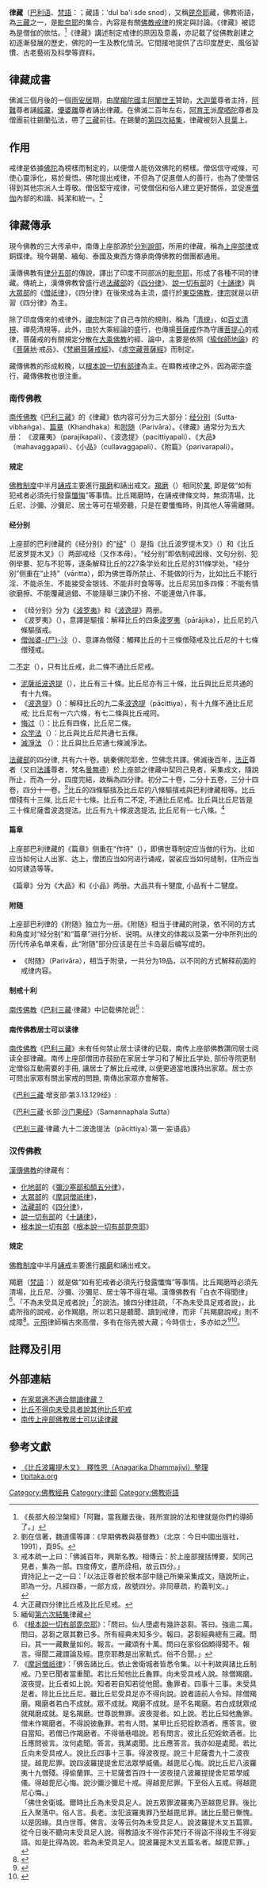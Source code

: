 {{refimprove|time=2013-09-17T22:57:35+00:00}}
{{佛教}}
'''律藏'''（[[巴利语|巴利语]]、[[梵語|梵語]]：{{IAST|Vinayapiṭaka}}；藏語：'dul ba'i sde snod），又稱[[毘奈耶|毘奈耶]]藏，佛教術語，為[[三藏|三藏]]之一，是[[毗奈耶|毗奈耶]]的集合，內容是有關[[佛教戒律|佛教戒律]]的規定與討論。《律藏》被認為是僧伽的依怙。<ref>《長部大般湼槃經》「阿難，當我離去後，我所宣說的法和律就是你們的導師了。」</ref>《律藏》講述制定戒律的原因及意義，亦記載了從佛教創建之初逐漸發展的歷史，佛陀的一生及教化情況。它間接地提供了古印度歷史、風俗習慣、古老藝術及科學等資料。

==律藏成書==
佛滅三個月後的一個[[雨安居|雨安居]]期，由[[摩羯陀國|摩羯陀國]]主[[阿闍世王|阿闍世王]]贊助，[[大迦葉|大迦葉]]尊者主持，[[阿難|阿難]]尊者誦[[經藏|經藏]]，[[優婆離|優婆離]]尊者誦出律藏。在佛滅二百年左右，[[阿育王|阿育王]]派[[摩哂陀|摩哂陀]]尊者及僧團前往錫蘭弘法，帶了[[三藏|三藏]]前往。在錫蘭的[[第四次結集|第四次結集]]，律藏被刻入[[貝葉經|貝葉]]上。

==作用==
戒律是依據[[佛陀|佛陀]]為榜樣而制定的，以便僧人能彷效佛陀的榜樣。僧侶信守戒條，可使心靈淨化，易於覺悟。佛陀提出戒律，不但為了促進僧人的善行，也為了使僧侶得到其他宗派人士尊敬。僧侶堅守戒律，可使僧侶和俗人建立更好關係，並促進[[僧伽|僧伽]]內部的和諧、純潔和統一。<ref>劉在信著，魏道儒等譯：《早期佛教與基督教》（北京：今日中國出版社，1991），頁95。</ref>

==律藏傳承==
現今佛教的三大传承中，南傳上座部源於[[分別說部|分別說部]]，所用的律藏，稱為[[巴利律藏|上座部律]]或銅鍱律。現今錫蘭、緬甸、泰國及東西方傳承南傳佛教的僧團都通用。

漢傳佛教有[[律分五部|律分五部]]的傳說，譯出了印度不同部派的[[毗奈耶|毗奈耶]]，形成了各種不同的律藏。傳統上，漢傳佛教曾盛行過[[法藏部|法藏部]]的《[[四分律|四分律]]》、[[說一切有部|說一切有部]]的《[[十誦律|十誦律]]》與[[大眾部|大眾部]]的《[[僧祇律|僧祇律]]》，《四分律》在後來成為主流，盛行於[[東亞佛教|東亞佛教]]，[[律宗|律宗]]就是以研習《四分律》為主。

除了印度傳來的戒律外，[[禪宗|禪宗]]制定了自己寺院的規則，稱為「[[清規|清規]]」，如[[百丈清規|百丈清規]]、禪苑清規等。此外，由於大乘經論的盛行，也傳揚[[菩薩戒|菩薩戒]]作為守護[[菩提心|菩提心]]的戒律，菩薩戒的有關規定分散在[[大乘佛教|大乘佛教]]的經、論中，主要是依照《[[瑜伽師地論|瑜伽師地論]]》的《[[菩薩地持經|菩薩地]]·戒品》、《[[梵網菩薩戒經|梵網菩薩戒經]]》、《[[虛空藏菩薩經|虛空藏菩薩經]]》而制定。

藏傳佛教的形成較晚，以[[根本說一切有部律|根本說一切有部律]]為主。在顯教戒律之外，因為密宗盛行，藏傳佛教也很注重{{tsl|en|Samaya|三昧耶戒}}。

===南传佛教===
[[南传佛教|南传佛教]]《[[巴利三藏|巴利三藏]]》的《律藏》依内容可分为三大部分：[[经分别|经分别]]（Sutta-vibhaṅga）、[[犍度|篇章]]（Khandhaka）和[[附随|附随]]（Parivāra）。《律藏》通常分为五大册： 《波羅夷》（parajikapali）、《波逸提》（pacittiyapali）、《大品》（mahavaggapali）、《小品》（cullavaggapali）、《附篇》（parivarapali）。

====規定====
[[佛教制度|佛教制度]]中半月[[誦戒|誦戒]]主要進行[[羯磨|羯磨]]和誦出戒文。[[羯磨|羯磨]]（{{lang-pi|kamma}}）相同於[[業|業]], 即是做“如有犯戒者必須先行發露[[懺悔|懺悔]]”等事情。比丘羯磨時，在誦戒律條文時，無須清場，比丘尼、沙彌、沙彌尼、居士等可在場旁聽，只是在要懺悔時，則其他人等需離開。

====经分别====
{{主條目|经分别}}
上座部的巴利律藏的《经分别》的“[[契经|经]]”（{{lang-pi|Sutta}}）是指《比丘波罗提木叉》（{{lang|pi|Bhikkhupātimokkha}}）和《比丘尼波罗提木叉》（{{lang|pi|Bhikkhunī-pātimokkha}}）两部戒经（又作本母）。“经分别”即依制戒因缘、文句分别、犯例举要、犯与不犯等，逐条解释比丘的227条学处和比丘尼的311條学处。“经分别”侧重在“止持”（vāritta），即为佛世尊所禁止、不能做的行为，比如比丘不能行淫、不能杀生、不能接受金银钱、不能非时食等等。比丘尼另加多四條：不能有情欲磨擦、不能覆藏過錯、不能隨舉三諫仍不捨、不能連做八件事。 
*《经分别》分为《[[波罗夷|波罗夷]]》和《[[波逸提|波逸提]]》两册。 
*《波罗夷》（{{lang|pi|Pārājika}}），意譯是驅擯：解释比丘的四条[[波罗夷|波罗夷]]（pārājika），比丘尼的八條驅擯戒。
*[[僧伽婆尸沙|僧伽婆-{尸}-沙]]（{{lang|pi|saṅghādi-sesa}}）、意譯為僧殘：觸釋比丘的十三條僧殘戒及比丘尼的十七條僧殘戒。
二[[不定|不定]]（{{lang|pi|aniyata}}），只有比丘戒，此二條不通比丘尼戒。
*[[泥薩祇波逸提|泥薩祇波逸提]]（{{lang|pi|nissaggiya pācittiya}}），比丘有三十條。比丘尼亦有三十條，比丘與比丘尼共通的有十九條。 
*《[[波逸提|波逸提]]》（{{lang|pi|Pācittiya}}）：解释比丘的九二条[[波逸提|波逸提]]（pācittiya），有十九條不通比丘尼戒; 比丘尼有一六六條，有七二條與比丘戒同。
*[[單墮|悔过]]（{{lang|pi|pāṭidesanīya}}）：比丘有四條，比丘尼二條。
*[[众学法|众学法]]（{{lang|pi|sekhiya}}）：比丘與比丘尼共通七五條。
*[[滅淨法|滅淨法]] （{{lang|pi|Adhikaraṇasamathā}}）：比丘與比丘尼通七條滅淨法。

[[法藏部|法藏部]]的四分律, 共有六十卷。姚秦佛陀耶舍，竺佛念共譯。佛滅後百年，[[法正|法正]]尊者（又曰[[法護|法護]]尊者，梵名[[曇無德|曇無德]]）於上座部之律藏中契同己見者，采集成文，隨說所止，而為一分，四度完結，故稱為四分律。初分二十卷，二分十五卷，三分十四卷，四分十一卷。<ref>戒本疏一上曰：「佛滅百年，興斯名教。相傳云：於上座部搜括博要，契同己見者，集為一部。四度傅文，盡所詮相，故云四分。」<br>資持記上一之一曰：「以法正尊者於根本部中隨己所樂采集成文，隨說所止，即為一分。凡經四番，一部方成，故號四分。非同章疏，約義判文。」<br></ref>比丘的四條驅擯及比丘尼的八條驅擯戒與巴利律藏相等。比丘僧殘有十三條, 比丘尼十七條。比丘有二不定, 不通比丘尼戒。比丘與比丘尼皆是三十條尼薩耆波逸提法。比丘有九十條波逸提法, 比丘尼有一七八條。<ref>大正藏四分律比丘戒及比丘尼戒。</ref>

====篇章====
{{主條目|犍度}}
上座部巴利律藏的《篇章》侧重在“作持”（{{lang|pi|caritta}}），即佛世尊制定应当做的行为。比如应当如何让人出家、达上，僧团应当如何进行诵戒，袈裟应当如何缝制，住所应当如何建造等等。

《篇章》分为《大品》和《小品》两册。大品共有十犍度, 小品有十二犍度。

====附随====
{{主條目|附隨}}
上座部巴利律的《附随》独立为一册。《附随》相当于律藏的附录，依不同的方式和角度对“经分别”和“篇章”进行分析、说明。从律文的体裁以及第一分中所列出的历代传承名单来看，此“附随”部分应该是在兰卡岛最后编写成的。 
*《附随》（Parivāra），相当于附录，一共分为19品，以不同的方式解释前面的戒律内容。

====制戒十利====
[[南传佛教|南传佛教]]《[[巴利三藏|巴利三藏]]·律藏》中记载佛陀说<ref>緬甸[[第六次結集|第六次結集]]律藏</ref>：
{{quote|诸比丘，缘于十义，我为比丘们制定学处：
#为了僧团的优越，为了僧团的安乐；
#为了折服无耻之人，为了善行比丘们的安住；
#为了防护现法诸漏，为了防御后世诸漏；
#为了无信者生信，为了已信者增长；
#为了正法住立，为了资益于律。（Pr.39） }}

{{quote|比丘戒：
為十種利益，比丘們，為比丘制定學處。
#savghasutthutaya 為僧團的清淨
#savghaphasutaya 為僧團的和樂
#dummavkunam puggalanam niggahaya 為調伏眾惡人
#pesalanam bhikkhunam phasuviharaya 為比丘眾的安樂住
#diṭṭhadhammikānaṃ āsavānaṃ saṃvarāya 為防止現世諸漏
#samparāyikānaṃ āsavānaṃ paṭighātāya 為擊退來世諸漏
#appasannānaṃ pasādāya為引導沒有信心的人生起信心
#pasannānaṃ bhiyyobhāvāya 為引導已生信心的人更增長
#saddhammaṭṭhitiyā 為正法久住
#vinayānuggahāya 為受持戒律 }}

{{quote|比丘尼戒：
為十種利益，比丘們，我為比丘尼制定學處。
#saṅghasuṭṭhutāya 為女性僧團的清淨
#saṅghaphāsutāya 為女性僧團的和樂
#dummaṅkūnaṃ bhikkhunīnaṃ niggahāya 為調伏眾惡比丘尼
#pesalānaṃ bhikkhunīnaṃ phāsuvihārāya 為比丘尼眾的安樂住
#diṭṭhadhammikānaṃ āsavānaṃ saṃvarāya 為防止現世諸漏
#samparāyikānaṃ āsavānaṃ paṭighātāya 為擊退來世諸漏
#appasannānaṃ pasādāya 為引導沒有信心的人生起信心
#pasannānaṃ bhiyyobhāvāya 為引導已生信心的人更增長
#saddhammaṭṭhitiyā 為正法久住
#vinayānuggahāya 為受持戒律
}}

====南传佛教居士可以读律====
[[南传佛教|南传佛教]]《[[巴利三藏|巴利三藏]]》未有任何禁止居士读律的记载，南传上座部佛教讚同居士阅读全部律藏。南传上座部僧团亦鼓励在家居士学习和了解比丘学处, 部份寺院更制定僧俗互動需要的手冊, 讓居士了解比丘戒律, 以便更適當地護持出家眾。居士亦可問出家眾有關出家戒的問題, 南傳出家眾亦會解答。

《[[巴利三藏|巴利三藏]]·增支部·第3.13.129经》: 
{{quote|诸比丘，这三种东西是毫无隐瞒的照耀给人们看的。三者为何？一为明月、二为炎阳、三为如来经、律也。}}

《[[巴利三藏|巴利三藏]]·长部·[[沙门果经|沙门果经]]》（Samannaphala Sutta） 
{{quote|佛陀向在家人阿阇世（Ajātasattu）详细解说了“比丘如何具足戒行”的“小分戒、中分戒、大分戒”。}}

《[[巴利三藏|巴利三藏]]·律藏·九十二波逸提法（pācittiya）·第一·妄语品》 
{{quote|〔九〕任何比丘，将某比丘之粗罪，向未受比丘戒者说的，除非得到该比丘同意外，波逸提罪。粗罪者：四波罗夷及十三僧伽婆-{尸}-沙。}}

===汉传佛教===
[[漢傳佛教|漢傳佛教]]的律藏有：
*[[化地部|化地部]]的《[[彌沙塞部和醯五分律|彌沙塞部和醯五分律]]》，
*[[大眾部|大眾部]]的《[[摩訶僧祇律|摩訶僧祇律]]》，
*[[法藏部|法藏部]]的《[[四分律|四分律]]》，
*[[說一切有部|說一切有部]]的《[[十誦律|十誦律]]》，
*[[根本說一切有部|根本說一切有部]]《[[根本說一切有部毘奈耶|根本說一切有部毘奈耶]]》

====規定====
[[佛教制度|佛教制度]]中半月[[誦戒|誦戒]]主要進行[[羯磨|羯磨]]和誦出戒文。

羯磨（[[梵語|梵語]]：{{IAST|karma}}）就是做“如有犯戒者必須先行發露懺悔”等事情。比丘羯磨時必須先清場，比丘尼、沙彌、沙彌尼、居士等不得在場。漢傳佛教有「白衣不得聞律」<ref>《[[根本說一切有部毘奈耶|根本說一切有部毘奈耶]]》：「問曰。仙人墮處有幾許苾芻。答曰。強逾二萬。問曰。苾芻之眾其數已多。所有經典未知多少。報曰。苾芻經典總有三藏。問曰。其一一藏數量如何。報言。一藏頌有十萬。問曰在家俗侶頗得聞不。報言。得聞二藏謂論及經。毘奈耶教是出家軌式。俗不合聞。」</ref>、「不為未受具足戒者說」<ref>《[[摩訶僧祇律|摩訶僧祇律]]》：「佛告諸比丘。依止舍衛城者皆悉令集。以十利故與諸比丘制戒。乃至已聞者當重聞。若比丘知他比丘麁罪。向未受具戒人說。除僧羯磨。波夜提。比丘者如上說。知者若自知若從他聞。麁罪者。四事十三事。未受具足者。除比丘比丘尼。雖比丘尼受具足亦不得向說。說者語前人令知。除僧羯磨。羯磨者若白不成就。眾不成就。羯磨不成就。是不名羯磨。若白成就眾成就羯磨成就。是名羯磨。世尊說無罪。波夜提者。如上說。若比丘知他麁罪。僧未作羯磨者。不得說彼麁罪。若有人問。某甲比丘犯婬飲酒者。應答言。彼自當知。若僧已作羯磨者。不得循巷唱說。若有問言。彼比丘犯婬飲酒者。比丘應問彼言。汝何處聞。答言。我某處聞。比丘應答言。我亦如是處聞。若比丘向未受具戒人。說比丘四事十三事。得波夜提。說三十尼薩耆九十二波夜提。越毘尼罪。說四波羅提提舍尼法眾學威儀。越毘尼心悔。說比丘尼八波羅夷十九僧殘。得偷蘭罪。三十尼薩耆百四十一波夜提八波羅提提舍尼眾學威儀。得越毘尼心悔。說沙彌沙彌尼十戒。得越毘尼罪。下至俗人五戒。得越毘尼心悔。」<br />「佛住舍衛城。爾時比丘為未受具足人。說五眾罪波羅夷乃至越毘尼罪。後比丘入聚落中。俗人言。長老。汝犯波羅夷罪乃至越毘尼罪。諸比丘聞已慚愧。以是因緣。具白世尊。佛言。汝等云何為未受具足人。說波羅提木叉五篇罪。從今日後不聽向未受具足人說。得教語汝不得作非梵行不得盜不得殺生不得妄語。如是比得為說。若為未受具足人。說波羅提木叉五篇名者。越毘尼罪。」</ref>的說法。據四分律註疏，「不為未受具足戒者說」，此處所指的說戒，必作羯磨。所以若只是聽聞、讀到戒律，而非「共羯磨說戒」則不成障<ref>{{cite web |author1=南山律學辭典 |title=【受具戒前閱律不成戒障】 |url=http://buddhaspace.org/dict/nvd/data/%25E5%258F%2597%25E5%2585%25B7%25E6%2588%2592%25E5%2589%258D%25E4%25B8%258D%25E7%25A7%2589%25E7%25BE%25AF%25E7%25A3%25A8%25E7%259A%2586%25E4%25B8%258D%25E6%2588%2590%25E6%2588%2592%25E9%259A%259C.html}}</ref>。[[元照|元照]]律師稱古來高僧，多有在俗先披大藏；今時信士，多亦如之<ref>{{cite web |author1=弘一 |title=徵辨學律義八則 |url=http://www.book853.com/show.aspx?id=1136&cid=114&page=6 |access-date=2022-04-19 |archive-date=2013-05-21 |archive-url=https://web.archive.org/web/20130521100159/http://book853.com/show.aspx?id=1136&cid=114&page=6 }}</ref><ref>{{cite web |author1=聖嚴 |title=律制生活：俗人能看僧律嗎？ |url=http://www.book853.com/show.aspx?id=45&cid=54&page=17 |access-date=2022-04-19 |archive-date=2022-04-19 |archive-url=https://web.archive.org/web/20220419105713/http://www.book853.com/show.aspx?id=45&cid=54&page=17 }}</ref>。

==註釋及引用==
{{reflist|2}}

==外部連結==
*[http://www.cbeta.org/data/discuss/vinaya.htm 在家眾適不適合閱讀律藏？] {{Wayback|url=http://www.cbeta.org/data/discuss/vinaya.htm |date=20210619074336 }}
*[http://www.charity.idv.tw/d/d109.htm?fbclid=IwAR3ykQTeEyeg9tpRUf1yF_CneYGHGQGs7iQ0EcgacMSgR2ZZe2n7_iFyy1U 比丘不得向未受具者說其他比丘犯戒]
*[http://bbs.sutta.org/article-101-1.html 南传上座部佛教居士可以读律藏] {{Wayback|url=http://bbs.sutta.org/article-101-1.html |date=20201221074236 }}

==參考文獻==
*[https://web.archive.org/web/20160304074348/http://www.dhammarain.org.tw/canon/bhikkhupatimokkha-f1.pdf 《比丘波羅提木叉》　釋性恩（Anagarika Dhammajivi）整理]
*[http://www.tipitaka.org/romn/ tipitaka.org] {{Wayback|url=http://www.tipitaka.org/romn/ |date=20210212015925 }}

{{China-buddhism-book-lv}}

[[Category:佛教經典|Category:佛教經典]]
[[Category:律部|Category:律部]]
[[Category:佛教術語|Category:佛教術語]]